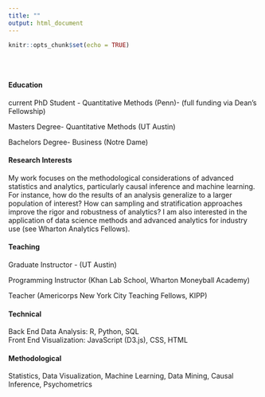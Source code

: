 ```yaml
---
title: ""
output: html_document
---
```


```r
knitr::opts_chunk$set(echo = TRUE)
```

<style type="text/css">
.title {
  display: none;
}

#getting-started img {
  margin-right: 1px;
}

</style>

<div class="row" style="padding-top: 30px;">
<div class="col-sm-6">


#### Education

current PhD Student - Quantitative Methods (Penn)- (full funding via Dean's Fellowship)

Masters Degree- Quantitative Methods (UT Austin)

Bachelors Degree- Business (Notre Dame)

#### Research Interests

My work focuses on the methodological considerations of 
advanced statistics and analytics, particularly causal inference
and machine learning. For instance, how do the results of an analysis generalize to a larger
population of interest? How can sampling and stratification approaches improve the rigor and robustness of analytics? I am also interested in the application of data science methods and advanced analytics
for industry use (see Wharton Analytics Fellows).

#### Teaching

Graduate Instructor - (UT Austin)

Programming Instructor (Khan Lab School, Wharton Moneyball Academy)

Teacher (Americorps New York City Teaching Fellows, KIPP)

#### Technical

Back End Data Analysis: R, Python, SQL </br>
Front End Visualization: JavaScript (D3.js), CSS, HTML

#### Methodological

Statistics, Data Visualization, Machine Learning, Data Mining, Causal Inference, Psychometrics
